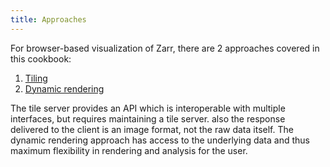 ```yaml
---
title: Approaches
---
```


For browser-based visualization of Zarr, there are 2 approaches covered in this cookbook:

1. [Tiling](./tiling.qmd)
2. [Dynamic rendering](./dynamic-rendering.qmd)

The tile server provides an API which is interoperable with multiple interfaces, but requires maintaining a tile server. also the response delivered to the client is an image format, not the raw data itself. The dynamic rendering approach has access to the underlying data and thus maximum flexibility in rendering and analysis for the user.

